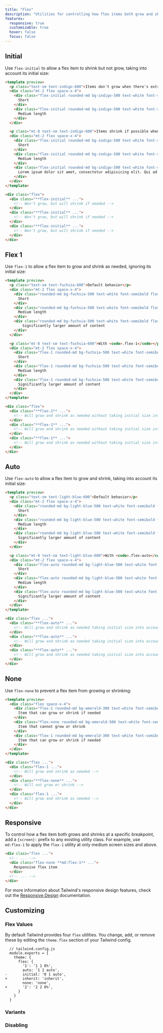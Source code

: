 ```yaml
---
title: "Flex"
description: "Utilities for controlling how flex items both grow and shrink."
features:
  responsive: true
  customizable: true
  hover: false
  focus: false
---
```




## Initial

Use `flex-initial` to allow a flex item to shrink but not grow, taking into account its initial size:

```html indigo
<template preview>
  <p class="text-sm text-indigo-600">Items don't grow when there's extra space</p>
  <div class="mt-2 flex space-x-4">
    <div class="flex-initial rounded-md bg-indigo-500 text-white font-semibold flex items-center justify-center py-3 px-6">
      Short
    </div>
    <div class="flex-initial rounded-md bg-indigo-500 text-white font-semibold flex items-center justify-center py-3 px-6">
      Medium length
    </div>
  </div>

  <p class="mt-8 text-sm text-indigo-600">Items shrink if possible when needed</p>
  <div class="mt-2 flex space-x-4">
    <div class="flex-initial rounded-md bg-indigo-500 text-white font-semibold flex items-center justify-center py-3 px-6">
      Short
    </div>
    <div class="flex-initial rounded-md bg-indigo-500 text-white font-semibold flex items-center justify-center py-3 px-6">
      Medium length
    </div>
    <div class="flex-initial rounded-md bg-indigo-500 text-white font-semibold flex items-center justify-center py-3 px-6">
      Lorem ipsum dolor sit amet, consectetur adipisicing elit. Qui ad labore ipsam, aut rem quo repellat esse tempore id, quidem
    </div>
  </div>
</template>

<div class="flex">
  <div class="**flex-initial** ...">
    <!-- Won't grow, but will shrink if needed -->
  </div>
  <div class="**flex-initial** ...">
    <!-- Won't grow, but will shrink if needed -->
  </div>
  <div class="**flex-initial** ...">
    <!-- Won't grow, but will shrink if needed -->
  </div>
</div>
```

## Flex 1

Use `flex-1` to allow a flex item to grow and shrink as needed, ignoring its initial size:

```html fuchsia
<template preview>
  <p class="text-sm text-fuchsia-600">Default behavior</p>
  <div class="mt-2 flex space-x-4">
    <div class="rounded-md bg-fuchsia-500 text-white font-semibold flex items-center justify-center py-3 px-6">
      Short
    </div>
    <div class="rounded-md bg-fuchsia-500 text-white font-semibold flex items-center justify-center py-3 px-6">
      Medium length
    </div>
    <div class="rounded-md bg-fuchsia-500 text-white font-semibold flex items-center justify-center py-3 px-6">
        Significantly larger amount of content
    </div>
  </div>

  <p class="mt-8 text-sm text-fuchsia-600">With <code>.flex-1</code></p>
  <div class="mt-2 flex space-x-4">
    <div class="flex-1 rounded-md bg-fuchsia-500 text-white font-semibold flex items-center justify-center py-3 px-6">
      Short
    </div>
    <div class="flex-1 rounded-md bg-fuchsia-500 text-white font-semibold flex items-center justify-center py-3 px-6">
      Medium length
    </div>
    <div class="flex-1 rounded-md bg-fuchsia-500 text-white font-semibold flex items-center justify-center py-3 px-6">
      Significantly larger amount of content
    </div>
  </div>
</template>

<div class="flex">
  <div class="**flex-1** ...">
    <!-- Will grow and shrink as needed without taking initial size into account -->
  </div>
  <div class="**flex-1** ...">
    <!-- Will grow and shrink as needed without taking initial size into account -->
  </div>
  <div class="**flex-1** ...">
    <!-- Will grow and shrink as needed without taking initial size into account -->
  </div>
</div>
```

## Auto

Use `flex-auto` to allow a flex item to grow and shrink, taking into account its initial size:

```html lightBlue
<template preview>
  <p class="text-sm text-light-blue-600">Default behavior</p>
  <div class="mt-2 flex space-x-4">
    <div class="rounded-md bg-light-blue-500 text-white font-semibold flex items-center justify-center py-3 px-6">
      Short
    </div>
    <div class="rounded-md bg-light-blue-500 text-white font-semibold flex items-center justify-center py-3 px-6">
      Medium length
    </div>
    <div class="rounded-md bg-light-blue-500 text-white font-semibold flex items-center justify-center py-3 px-6">
      Significantly larger amount of content
    </div>
  </div>

  <p class="mt-8 text-sm text-light-blue-600">With <code>.flex-auto</code></p>
  <div class="mt-2 flex space-x-4">
    <div class="flex-auto rounded-md bg-light-blue-500 text-white font-semibold flex items-center justify-center py-3 px-6">
      Short
    </div>
    <div class="flex-auto rounded-md bg-light-blue-500 text-white font-semibold flex items-center justify-center py-3 px-6">
      Medium length
    </div>
    <div class="flex-auto rounded-md bg-light-blue-500 text-white font-semibold flex items-center justify-center py-3 px-6">
      Significantly larger amount of content
    </div>
  </div>
</template>

<div class="flex ...">
  <div class="**flex-auto** ...">
    <!-- Will grow and shrink as needed taking initial size into account -->
  </div>
  <div class="**flex-auto** ...">
    <!-- Will grow and shrink as needed taking initial size into account -->
  </div>
  <div class="**flex-auto** ...">
    <!-- Will grow and shrink as needed taking initial size into account -->
  </div>
</div>
```

## None

Use `flex-none` to prevent a flex item from growing or shrinking:

```html emerald
<template preview>
  <div class="flex space-x-4">
    <div class="flex-1 rounded-md bg-emerald-300 text-white font-semibold flex items-center justify-center py-3 px-6">
      Item that can grow or shrink if needed
    </div>
    <div class="flex-none rounded-md bg-emerald-500 text-white font-semibold flex items-center justify-center py-3 px-6">
      Item that cannot grow or shrink
    </div>
    <div class="flex-1 rounded-md bg-emerald-300 text-white font-semibold flex items-center justify-center py-3 px-6">
      Item that can grow or shrink if needed
    </div>
  </div>
</template>

<div class="flex ...">
  <div class="flex-1 ...">
    <!-- Will grow and shrink as needed -->
  </div>
  <div class="**flex-none** ...">
    <!-- Will not grow or shrink -->
  </div>
  <div class="flex-1 ...">
    <!-- Will grow and shrink as needed -->
  </div>
</div>
```

## Responsive

To control how a flex item both grows and shrinks at a specific breakpoint, add a `{screen}:` prefix to any existing utility class. For example, use `md:flex-1` to apply the `flex-1` utility at only medium screen sizes and above.

```html
<div class="flex ...">
  <!-- ... -->
  <div class="flex-none **md:flex-1** ...">
    Responsive flex item
  </div>
  <!-- ... -->
</div>
```

For more information about Tailwind's responsive design features, check out the [Responsive Design](/docs/responsive-design) documentation.

## Customizing

### Flex Values

By default Tailwind provides four `flex` utilities. You change, add, or remove these by editing the `theme.flex` section of your Tailwind config.

```diff-js
  // tailwind.config.js
  module.exports = {
    theme: {
      flex: {
        '1': '1 1 0%',
        auto: '1 1 auto',
-       initial: '0 1 auto',
+       inherit: 'inherit',
        none: 'none',
+       '2': '2 2 0%',
      }
    }
  }
```

### Variants

<Variants plugin="flex" />

### Disabling

<Disabling plugin="flex" />
